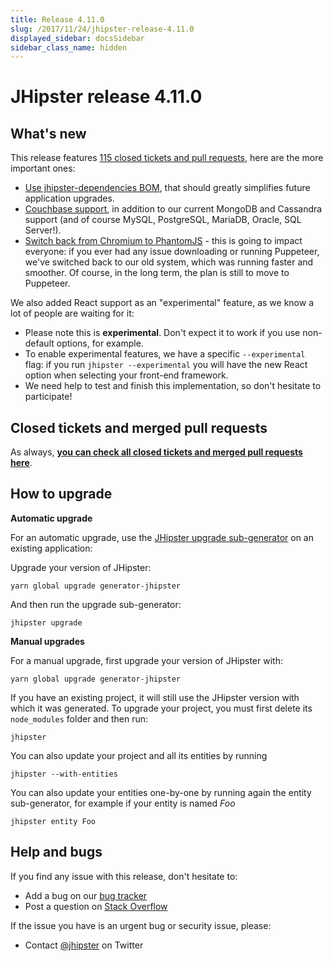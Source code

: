 ```yaml
---
title: Release 4.11.0
slug: /2017/11/24/jhipster-release-4.11.0
displayed_sidebar: docsSidebar
sidebar_class_name: hidden
---
```


JHipster release 4.11.0
==================

What's new
----------

This release features [115 closed tickets and pull requests](https://github.com/jhipster/generator-jhipster/issues?q=milestone%3A4.11.0+is%3Aclosed), here are the more important ones:

- [Use jhipster-dependencies BOM](https://github.com/jhipster/generator-jhipster/pull/6509), that should greatly simplifies future application upgrades.
- [Couchbase support](https://github.com/jhipster/generator-jhipster/issues/6086), in addition to our current MongoDB and Cassandra support (and of course MySQL, PostgreSQL, MariaDB, Oracle, SQL Server!).
- [Switch back from Chromium to PhantomJS](https://github.com/jhipster/generator-jhipster/issues/6567) - this is going to impact everyone: if you ever had any issue downloading or running Puppeteer, we've switched back to our old system, which was running faster and smoother. Of course, in the long term, the plan is still to move to Puppeteer.

We also added React support as an "experimental" feature, as we know a lot of people are waiting for it:

- Please note this is **experimental**. Don't expect it to work if you use non-default options, for example.
- To enable experimental features, we have a specific `--experimental` flag: if you run `jhipster --experimental` you will have the new React option when selecting your front-end framework.
- We need help to test and finish this implementation, so don't hesitate to participate!

Closed tickets and merged pull requests
------------
As always, __[you can check all closed tickets and merged pull requests here](https://github.com/jhipster/generator-jhipster/issues?q=milestone%3A4.11.0+is%3Aclosed)__.

How to upgrade
------------

**Automatic upgrade**

For an automatic upgrade, use the [JHipster upgrade sub-generator](/upgrading-an-application/) on an existing application:

Upgrade your version of JHipster:

```
yarn global upgrade generator-jhipster
```

And then run the upgrade sub-generator:

```
jhipster upgrade
```

**Manual upgrades**

For a manual upgrade, first upgrade your version of JHipster with:

```
yarn global upgrade generator-jhipster
```

If you have an existing project, it will still use the JHipster version with which it was generated.
To upgrade your project, you must first delete its `node_modules` folder and then run:

```
jhipster
```

You can also update your project and all its entities by running

```
jhipster --with-entities
```

You can also update your entities one-by-one by running again the entity sub-generator, for example if your entity is named _Foo_

```
jhipster entity Foo
```

Help and bugs
--------------

If you find any issue with this release, don't hesitate to:

- Add a bug on our [bug tracker](https://github.com/jhipster/generator-jhipster/issues?state=open)
- Post a question on [Stack Overflow](http://stackoverflow.com/tags/jhipster/info)

If the issue you have is an urgent bug or security issue, please:

- Contact [@jhipster](https://twitter.com/jhipster) on Twitter
